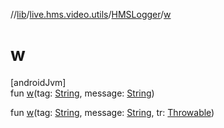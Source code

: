 //[lib](../../../index)/[live.hms.video.utils](../index)/[HMSLogger](index)/[w](w)

# w

[androidJvm]\
fun [w](w)(tag: [String](https://kotlinlang.org/api/latest/jvm/stdlib/kotlin/-string/index.html), message: [String](https://kotlinlang.org/api/latest/jvm/stdlib/kotlin/-string/index.html))

fun [w](w)(tag: [String](https://kotlinlang.org/api/latest/jvm/stdlib/kotlin/-string/index.html), message: [String](https://kotlinlang.org/api/latest/jvm/stdlib/kotlin/-string/index.html), tr: [Throwable](https://kotlinlang.org/api/latest/jvm/stdlib/kotlin/-throwable/index.html))

